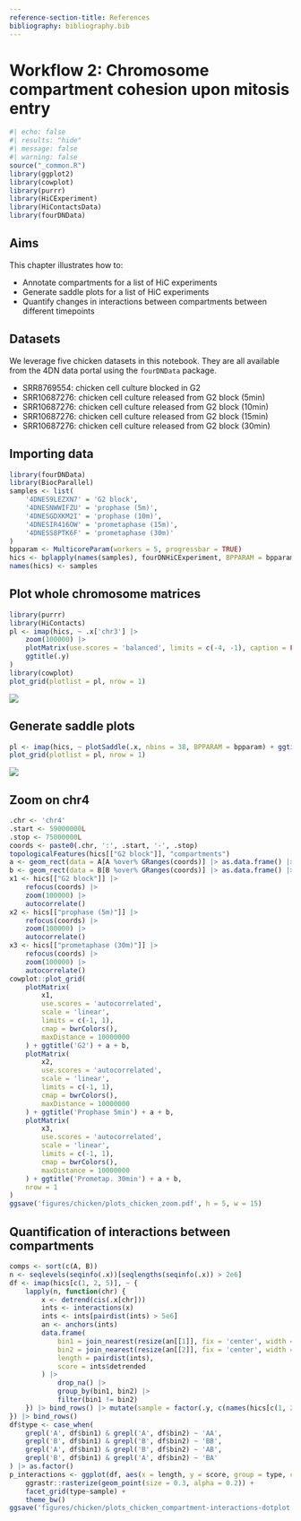 ```yaml
---
reference-section-title: References
bibliography: bibliography.bib
---
```


# Workflow 2: Chromosome compartment cohesion upon mitosis entry

```r
#| echo: false
#| results: "hide"
#| message: false
#| warning: false
source("_common.R")
library(ggplot2)
library(cowplot)
library(purrr)
library(HiCExperiment)
library(HiContactsData)
library(fourDNData)
```

::: {.callout-note}
## Aims
This chapter illustrates how to: 

- Annotate compartments for a list of HiC experiments
- Generate saddle plots for a list of HiC experiments
- Quantify changes in interactions between compartments between different timepoints
:::

::: {.callout-important}
## Datasets
We leverage five chicken datasets in this notebook. They are all available from 
the 4DN data portal using the `fourDNData` package. 

- SRR8769554: chicken cell culture blocked in G2 
- SRR10687276: chicken cell culture released from G2 block (5min)
- SRR10687276: chicken cell culture released from G2 block (10min)
- SRR10687276: chicken cell culture released from G2 block (15min)
- SRR10687276: chicken cell culture released from G2 block (30min)
:::

## Importing data

```r
library(fourDNData)
library(BiocParallel)
samples <- list(
    '4DNES9LEZXN7' = 'G2 block', 
    '4DNESNWWIFZU' = 'prophase (5m)', 
    '4DNESGDXKM2I' = 'prophase (10m)', 
    '4DNESIR416OW' = 'prometaphase (15m)', 
    '4DNESS8PTK6F' = 'prometaphase (30m)' 
)
bpparam <- MulticoreParam(workers = 5, progressbar = TRUE)
hics <- bplapply(names(samples), fourDNHiCExperiment, BPPARAM = bpparam)
names(hics) <- samples
```

## Plot whole chromosome matrices

```r
library(purrr)
library(HiContacts)
pl <- imap(hics, ~ .x['chr3'] |> 
    zoom(100000) |> 
    plotMatrix(use.scores = 'balanced', limits = c(-4, -1), caption = FALSE) + 
    ggtitle(.y)
)
library(cowplot)
plot_grid(plotlist = pl, nrow = 1)
```

:::{.column-page}
![](images/20230322181000.png)
:::

## Generate saddle plots

```r
pl <- imap(hics, ~ plotSaddle(.x, nbins = 38, BPPARAM = bpparam) + ggtitle(.y)) 
plot_grid(plotlist = pl, nrow = 1)
```

:::{.column-page}
![](images/20230322181300.png)
:::

## Zoom on chr4

```r
.chr <- 'chr4'
.start <- 59000000L
.stop <- 75000000L
coords <- paste0(.chr, ':', .start, '-', .stop)
topologicalFeatures(hics[["G2 block"]], "compartments")
a <- geom_rect(data = A[A %over% GRanges(coords)] |> as.data.frame() |> mutate(start = pmax(start, .start), end = pmin(end, .stop)), aes(xmin = start, xmax = end, ymin = -500000, ymax = 0), fill = '#da2a2a', col = 'black', inherit.aes = FALSE)
b <- geom_rect(data = B[B %over% GRanges(coords)] |> as.data.frame() |> mutate(start = pmax(start, .start), end = pmin(end, .stop)), aes(xmin = start, xmax = end, ymin = -500000, ymax = 0), fill = '#cbcbcb', col = 'black', inherit.aes = FALSE)
x1 <- hics[["G2 block"]] |> 
    refocus(coords) |> 
    zoom(100000) |> 
    autocorrelate()
x2 <- hics[["prophase (5m)"]] |> 
    refocus(coords) |> 
    zoom(100000) |> 
    autocorrelate()
x3 <- hics[["prometaphase (30m)"]] |> 
    refocus(coords) |> 
    zoom(100000) |> 
    autocorrelate()
cowplot::plot_grid(
    plotMatrix(
        x1,
        use.scores = 'autocorrelated', 
        scale = 'linear', 
        limits = c(-1, 1), 
        cmap = bwrColors(), 
        maxDistance = 10000000
    ) + ggtitle('G2') + a + b,
    plotMatrix(
        x2,
        use.scores = 'autocorrelated', 
        scale = 'linear', 
        limits = c(-1, 1), 
        cmap = bwrColors(), 
        maxDistance = 10000000
    ) + ggtitle('Prophase 5min') + a + b,
    plotMatrix(
        x3,
        use.scores = 'autocorrelated', 
        scale = 'linear', 
        limits = c(-1, 1), 
        cmap = bwrColors(), 
        maxDistance = 10000000
    ) + ggtitle('Prometap. 30min') + a + b,
    nrow = 1
)
ggsave('figures/chicken/plots_chicken_zoom.pdf', h = 5, w = 15)
```

## Quantification of interactions between compartments

```r
comps <- sort(c(A, B))
n <- seqlevels(seqinfo(.x))[seqlengths(seqinfo(.x)) > 2e6]
df <- imap(hics[c(1, 2, 5)], ~ {
    lapply(n, function(chr) {
        x <- detrend(cis(.x[chr]))
        ints <- interactions(x)
        ints <- ints[pairdist(ints) > 5e6]
        an <- anchors(ints)
        data.frame(
            bin1 = join_nearest(resize(an[[1]], fix = 'center', width = 1), comps)$ID, 
            bin2 = join_nearest(resize(an[[2]], fix = 'center', width = 1), comps)$ID, 
            length = pairdist(ints), 
            score = ints$detrended
        ) |> 
            drop_na() |> 
            group_by(bin1, bin2) |> 
            filter(bin1 != bin2)
    }) |> bind_rows() |> mutate(sample = factor(.y, c(names(hics[c(1, 2, 5)]))))
}) |> bind_rows()
df$type <- case_when(
    grepl('A', df$bin1) & grepl('A', df$bin2) ~ 'AA',
    grepl('B', df$bin1) & grepl('B', df$bin2) ~ 'BB',
    grepl('A', df$bin1) & grepl('B', df$bin2) ~ 'AB',
    grepl('B', df$bin1) & grepl('A', df$bin2) ~ 'BA'
) |> as.factor()
p_interactions <- ggplot(df, aes(x = length, y = score, group = type, col = type)) + 
    ggrastr::rasterize(geom_point(size = 0.3, alpha = 0.2)) + 
    facet_grid(type~sample) + 
    theme_bw()
ggsave('figures/chicken/plots_chicken_compartment-interactions-dotplot.pdf', w = 6, h = 10)
```

